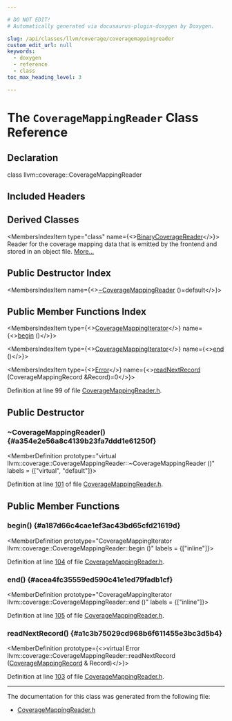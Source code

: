 ```yaml
---

# DO NOT EDIT!
# Automatically generated via docusaurus-plugin-doxygen by Doxygen.

slug: /api/classes/llvm/coverage/coveragemappingreader
custom_edit_url: null
keywords:
  - doxygen
  - reference
  - class
toc_max_heading_level: 3

---
```





# The `CoverageMappingReader` Class Reference

<DoxygenPage pluginConfig={pluginConfig}>



## Declaration

<CodeBlock>class llvm::coverage::CoverageMappingReader</CodeBlock>

## Included Headers

<IncludesList>
<IncludesListItem
  filePath="llvm/ProfileData/Coverage/CoverageMappingReader.h"
  permalink="/docs/api/files/include/include/llvm/include/llvm/profiledata/include/llvm/profiledata/coverage/coveragemappingreader-h"
  isLocal="true" />
</IncludesList>

## Derived Classes

<MembersIndex>

<MembersIndexItem
  type="class"
  name={<><a href="/docs/api/classes/llvm/coverage/binarycoveragereader">BinaryCoverageReader</a></>}>
Reader for the coverage mapping data that is emitted by the frontend and stored in an object file. <a href="/docs/api/classes/llvm/coverage/binarycoveragereader/#details">More...</a>
</MembersIndexItem>

</MembersIndex>

## Public Destructor Index

<MembersIndex>

<MembersIndexItem
  name={<><a href="#a354e2e56a8c4139b23fa7ddd1e61250f">~CoverageMappingReader</a> ()=default</>}>
</MembersIndexItem>

</MembersIndex>

## Public Member Functions Index

<MembersIndex>

<MembersIndexItem
  type={<><a href="/docs/api/classes/llvm/coverage/coveragemappingiterator">CoverageMappingIterator</a></>}
  name={<><a href="#a187d66c4cae1ef3ac43bd65cfd21619d">begin</a> ()</>}>
</MembersIndexItem>

<MembersIndexItem
  type={<><a href="/docs/api/classes/llvm/coverage/coveragemappingiterator">CoverageMappingIterator</a></>}
  name={<><a href="#acea4fc35559ed590c41e1ed79fadb1cf">end</a> ()</>}>
</MembersIndexItem>

<MembersIndexItem
  type={<><a href="/docs/api/classes/llvm/error">Error</a></>}
  name={<><a href="#a1c3b75029cd968b6f611455e3bc3d5b4">readNextRecord</a> (CoverageMappingRecord &amp;Record)=0</>}>
</MembersIndexItem>

</MembersIndex>


Definition at line 99 of file <a href="/docs/api/files/include/include/llvm/include/llvm/profiledata/include/llvm/profiledata/coverage/coveragemappingreader-h">CoverageMappingReader.h</a>.

<SectionDefinition>

## Public Destructor

### ~CoverageMappingReader() {#a354e2e56a8c4139b23fa7ddd1e61250f}

<MemberDefinition
  prototype="virtual llvm::coverage::CoverageMappingReader::~CoverageMappingReader ()"
  labels = {["virtual", "default"]}>

Definition at line <a href="/docs/api/files/include/include/llvm/include/llvm/profiledata/include/llvm/profiledata/coverage/coveragemappingreader-h/#l00101">101</a> of file <a href="/docs/api/files/include/include/llvm/include/llvm/profiledata/include/llvm/profiledata/coverage/coveragemappingreader-h">CoverageMappingReader.h</a>.
</MemberDefinition>

</SectionDefinition>

<SectionDefinition>

## Public Member Functions

### begin() {#a187d66c4cae1ef3ac43bd65cfd21619d}

<MemberDefinition
  prototype="CoverageMappingIterator llvm::coverage::CoverageMappingReader::begin ()"
  labels = {["inline"]}>

Definition at line <a href="/docs/api/files/include/include/llvm/include/llvm/profiledata/include/llvm/profiledata/coverage/coveragemappingreader-h/#l00104">104</a> of file <a href="/docs/api/files/include/include/llvm/include/llvm/profiledata/include/llvm/profiledata/coverage/coveragemappingreader-h">CoverageMappingReader.h</a>.
</MemberDefinition>

### end() {#acea4fc35559ed590c41e1ed79fadb1cf}

<MemberDefinition
  prototype="CoverageMappingIterator llvm::coverage::CoverageMappingReader::end ()"
  labels = {["inline"]}>

Definition at line <a href="/docs/api/files/include/include/llvm/include/llvm/profiledata/include/llvm/profiledata/coverage/coveragemappingreader-h/#l00105">105</a> of file <a href="/docs/api/files/include/include/llvm/include/llvm/profiledata/include/llvm/profiledata/coverage/coveragemappingreader-h">CoverageMappingReader.h</a>.
</MemberDefinition>

### readNextRecord() {#a1c3b75029cd968b6f611455e3bc3d5b4}

<MemberDefinition
  prototype={<>virtual Error llvm::coverage::CoverageMappingReader::readNextRecord (<a href="/docs/api/structs/llvm/coverage/coveragemappingrecord">CoverageMappingRecord</a> &amp; Record)</>}>

Definition at line <a href="/docs/api/files/include/include/llvm/include/llvm/profiledata/include/llvm/profiledata/coverage/coveragemappingreader-h/#l00103">103</a> of file <a href="/docs/api/files/include/include/llvm/include/llvm/profiledata/include/llvm/profiledata/coverage/coveragemappingreader-h">CoverageMappingReader.h</a>.
</MemberDefinition>

</SectionDefinition>

<hr/>

The documentation for this class was generated from the following file:

<ul>
<li><a href="/docs/api/files/include/include/llvm/include/llvm/profiledata/include/llvm/profiledata/coverage/coveragemappingreader-h">CoverageMappingReader.h</a></li>
</ul>

</DoxygenPage>
